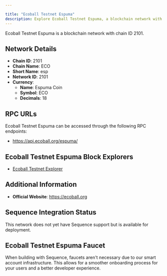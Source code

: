 ```yaml
---

title: "Ecoball Testnet Espuma"
description: Explore Ecoball Testnet Espuma, a blockchain network with chain ID 2101. Learn about its native currency, Espuma Coin, and how to interact with the network.
---
```




Ecoball Testnet Espuma is a blockchain network with chain ID 2101.

## Network Details

- **Chain ID**: 2101
- **Chain Name**: ECO
- **Short Name**: esp
- **Network ID**: 2101
- **Currency**: 
  - **Name**: Espuma Coin
  - **Symbol**: ECO
  - **Decimals**: 18

## RPC URLs

Ecoball Testnet Espuma can be accessed through the following RPC endpoints:

- https://api.ecoball.org/espuma/

## Ecoball Testnet Espuma Block Explorers

- [Ecoball Testnet Explorer](https://espuma-scan.ecoball.org)

## Additional Information

- **Official Website**: https://ecoball.org

## Sequence Integration Status

This network does not yet have Sequence support but is available for deployment.

## Ecoball Testnet Espuma Faucet

When building with Sequence, faucets aren't necessary due to our smart account infrastructure. This allows for a smoother onboarding process for your users and a better developer experience.

